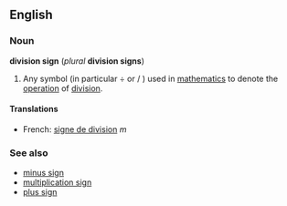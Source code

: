 ==English==
===Noun===
'''division sign''' (''plural'' '''division signs''')

#Any symbol (in particular &divide; or / ) used in [[mathematics]] to denote the [[operation]] of [[division]].

====Translations====
*French: [[signe de division]] ''m''

===See also===
*[[minus sign]]
*[[multiplication sign]]
*[[plus sign]]

<!-- Please note the following when editing this page:

* A division sign is a mathematical symbol, not a punctuation mark.

-->
